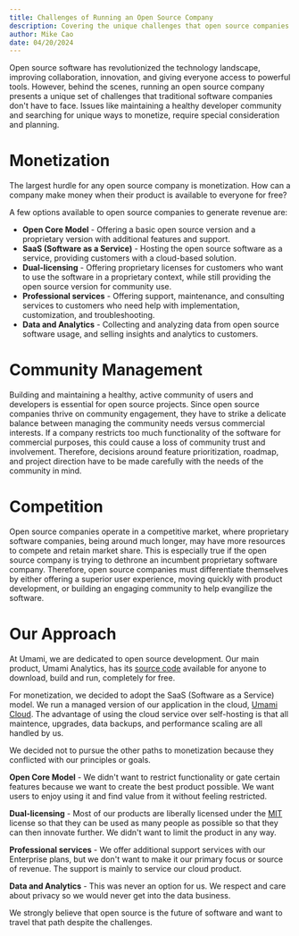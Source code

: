 ```yaml
---
title: Challenges of Running an Open Source Company
description: Covering the unique challenges that open source companies face.
author: Mike Cao
date: 04/20/2024
---
```


Open source software has revolutionized the technology landscape, improving collaboration, innovation,
and giving everyone access to powerful tools. However, behind the scenes, running an open source company
presents a unique set of challenges that traditional software companies don't have to face.
Issues like maintaining a healthy developer community and searching for unique ways to monetize,
require special consideration and planning.

# Monetization

The largest hurdle for any open source company is monetization. How can a company make money when their product
is available to everyone for free?

A few options available to open source companies to generate revenue are:

- **Open Core Model** - Offering a basic open source version and a proprietary version with additional features and support.
- **SaaS (Software as a Service)** - Hosting the open source software as a service, providing customers with a cloud-based solution.
- **Dual-licensing** - Offering proprietary licenses for customers who want to use the software in a proprietary context,
  while still providing the open source version for community use.
- **Professional services** - Offering support, maintenance, and consulting services to customers who need help with
  implementation, customization, and troubleshooting.
- **Data and Analytics** - Collecting and analyzing data from open source software usage, and selling insights and
  analytics to customers.

# Community Management

Building and maintaining a healthy, active community of users and developers is essential for open source projects.
Since open source companies thrive on community engagement, they have to strike a delicate balance between managing the
community needs versus commercial interests. If a company restricts too much functionality of the software for commercial
purposes, this could cause a loss of community trust and involvement.
Therefore, decisions around feature prioritization, roadmap, and project direction have to be made carefully with the
needs of the community in mind.

# Competition

Open source companies operate in a competitive market, where proprietary software companies, being around much longer,
may have more resources to compete and retain market share. This is especially true if the open source company is trying to dethrone
an incumbent proprietary software company. Therefore, open source companies must differentiate themselves by either offering a superior user experience,
moving quickly with product development, or building an engaging community to help evangilize the software.

# Our Approach

At Umami, we are dedicated to open source development. Our main product, Umami Analytics, has its [source code](https://github.com/umami-software/umami)
available for anyone to download, build and run, completely for free.

For monetization, we decided to adopt the SaaS (Software as a Service) model.
We run a managed version of our application in the cloud, [Umami Cloud](https://cloud.umami.is?ref=umami-blog).
The advantage of using the cloud service over self-hosting is that all maintence, upgrades, data backups, and performance
scaling are all handled by us.

We decided not to pursue the other paths to monetization because they conflicted with our principles or goals.

**Open Core Model** - We didn't want to restrict functionality or gate certain features because we want to create the best product possible.
We want users to enjoy using it and find value from it without feeling restricted.

**Dual-licensing** - Most of our products are liberally licensed under the [MIT](https://en.wikipedia.org/wiki/MIT_License) license so that they
can be used as many people as possible so that they can then innovate further. We didn't want to limit the product in any way.

**Professional services** - We offer additional support services with our Enterprise plans, but we don't want to make it our primary
focus or source of revenue. The support is mainly to service our cloud product.

**Data and Analytics** - This was never an option for us. We respect and care about privacy so we would never get into the data business.

We strongly believe that open source is the future of software and want to travel that path despite the challenges.
